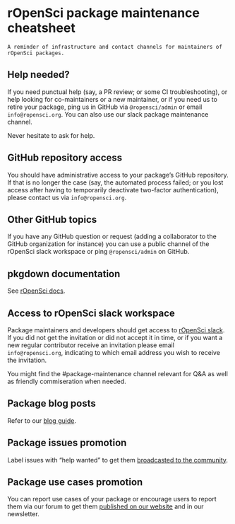 # rOpenSci package maintenance cheatsheet {#maintainer-cheatsheet}

```block
A reminder of infrastructure and contact channels for maintainers of rOpenSci packages.

```

## Help needed?

If you need punctual help (say, a PR review; or some CI troubleshooting), or help looking for co-maintainers or a new maintainer, or if you need us to retire your package, ping us in GitHub via `@ropensci/admin` or email `info@ropensci.org`.
You can also use our slack package maintenance channel.

Never hesitate to ask for help.

## GitHub repository access

You should have administrative access to your package's GitHub repository.
If that is no longer the case (say, the automated process failed; or you lost access after having to temporarily deactivate two-factor authentication), 
please contact us via `info@ropensci.org`.

## Other GitHub topics

If you have any GitHub question or request (adding a collaborator to the GitHub organization for instance) you can use a public channel of the rOpenSci slack workspace or ping `@ropensci/admin` on GitHub.

## pkgdown documentation

See [rOpenSci docs](#rodocsci).

## Access to rOpenSci slack workspace

Package maintainers and developers should get access to [rOpenSci slack](https://contributing.ropensci.org/resources.html#channels).
If you did not get the invitation or did not accept it in time, 
or if you want a new regular contributor receive an invitation please email `info@ropensci.org`,
indicating to which email address you wish to receive the invitation.

You might find the #package-maintenance channel relevant for Q&A as well as friendly commiseration when needed.

## Package blog posts

Refer to our [blog guide](https://blogguide.ropensci.org/).

## Package issues promotion

Label issues with "help wanted" to get them [broadcasted to the community](https://ropensci.org/help-wanted/).

## Package use cases promotion

You can report use cases of your package or encourage users to report them via our forum to get them [published on our website](https://ropensci.org/usecases/) and in our newsletter.
